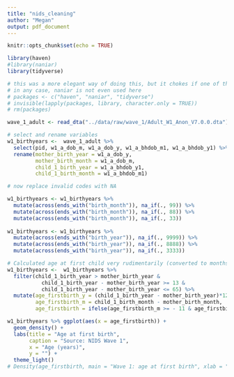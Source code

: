 ```yaml
---
title: "nids_cleaning"
author: "Megan"
output: pdf_document
---
```


```r
knitr::opts_chunk$set(echo = TRUE)
```

```r

library(haven)
#library(naniar)
library(tidyverse)

# this was a more elegant way of doing this, but it chokes if one of the packages is missing (e.g. due to an R update)
# in any case, naniar is not even used here
# packages <- c("haven", "naniar", "tidyverse")
# invisible(lapply(packages, library, character.only = TRUE))
# rm(packages)
```

```r

wave_1_adult <- read_dta("../data/raw/wave_1/Adult_W1_Anon_V7.0.0.dta") %>% zap_labels()

```


```r

# select and rename variables
w1_birthyears <-  wave_1_adult %>%
  select(pid, w1_a_dob_m, w1_a_dob_y, w1_a_bhdob_m1, w1_a_bhdob_y1) %>%
  rename(mother_birth_year = w1_a_dob_y,
         mother_birth_month = w1_a_dob_m,
         child_1_birth_year = w1_a_bhdob_y1,
         child_1_birth_month = w1_a_bhdob_m1)
```


```r
# now replace invalid codes with NA

w1_birthyears <- w1_birthyears %>% 
  mutate(across(ends_with("birth_month")), na_if(., 99)) %>%
  mutate(across(ends_with("birth_month")), na_if(., 88)) %>%
  mutate(across(ends_with("birth_month")), na_if(., 33))
  
w1_birthyears <- w1_birthyears %>% 
  mutate(across(ends_with("birth_year")), na_if(., 9999)) %>%
  mutate(across(ends_with("birth_year")), na_if(., 8888)) %>%
  mutate(across(ends_with("birth_year")), na_if(., 3333))
```


```r
# Calculated age at first child very rudimentarily (converted to months first); had to include the ifelse statement due to the 16s still appearing
w1_birthyears <-  w1_birthyears %>% 
  filter(child_1_birth_year > mother_birth_year &
           child_1_birth_year - mother_birth_year >= 13 &
           child_1_birth_year - mother_birth_year <= 65) %>%
  mutate(age_firstbirth_y = (child_1_birth_year - mother_birth_year)*12,
         age_firstbirth_m = child_1_birth_month - mother_birth_month,
         age_firstbirth = ifelse(age_firstbirth_m >= - 11 & age_firstbirth_m <= 11 , (age_firstbirth_y + age_firstbirth_m)/12, (age_firstbirth_y)/12))
```


```r
w1_birthyears %>% ggplot(aes(x = age_firstbirth)) +
  geom_density() +
  labs(title = "Age at first birth",
       caption = "Source: NIDS Wave 1",
       x = "Age (years)",
       y = "") +
  theme_light()
# Density(age_firstbirth, main = "Wave 1: age at first birth", xlab = "Age", y_axis = T, x.min = 0)
```



